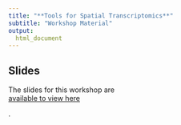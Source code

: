 ```yaml
---
title: "**Tools for Spatial Transcriptomics**"
subtitle: "Workshop Material"
output:
  html_document
---
```


## Slides

The slides for this workshop are <div class = "link_button"><a href="FILL IN" target="_blank"> available to view here</a></div>.
